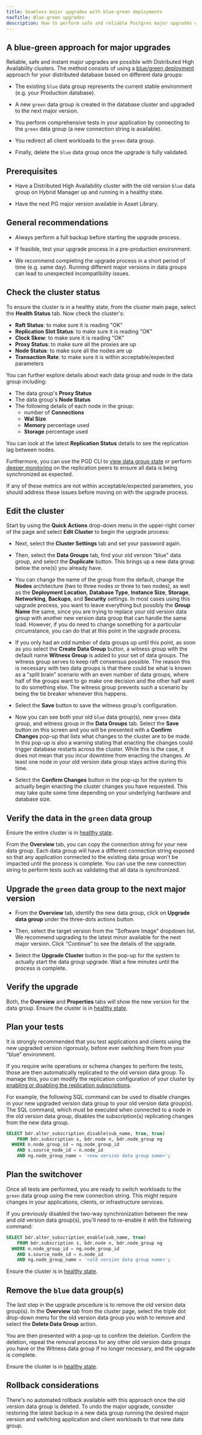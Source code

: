```yaml
---
title: Seamless major upgrades with blue-green deployments
navTitle: Blue-green upgrades
description: How to perform safe and reliable Postgres major upgrades on DHA clusters with a blue-green deployment approach
---
```


## A blue-green approach for major upgrades

Reliable, safe and instant major upgrades are possible with Distributed High Availability clusters. The method consists of using a [blue/green deployment](https://en.wikipedia.org/wiki/Blue%E2%80%93green_deployment) approach for your distributed database based on different data groups:

-   The existing `blue` data group represents the current stable environment (e.g. your Production database).

-   A new `green` data group is created in the database cluster and upgraded to the next major version.

-   You perform comprehensive tests in your application by connecting to the `green` data group (a new connection string is available).

-   You redirect all client workloads to the `green` data group.

-   Finally, delete the `blue` data group once the upgrade is fully validated.

## Prerequisites

-   Have a Distributed High Availability cluster with the old version `blue` data group on Hybrid Manager up and running in a healthy state.

-   Have the next PG major version available in Asset Library.

## General recommendations

-   Always perform a full backup before starting the upgrade process. 

-   If feasible, test your upgrade process in a pre-production environment. 

-   We recommend completing the upgrade process in a short period of time (e.g. same day). Running different major versions in data groups can lead to unexpected incompatibility issues.  

## Check the cluster status

To ensure the cluster is in a healthy state, from the cluster main page, select the **Health Status** tab. Now check the cluster's:

-   **Raft Status**: to make sure it is reading "OK"
-   **Replication Slot Status**: to make sure it is reading "OK"
-   **Clock Skew**: to make sure it is reading "OK"
-   **Proxy Status**: to make sure all the proxies are up
-   **Node Status**: to make sure all the nodes are up
-   **Transaction Rate**: to make sure it is within acceptable/expected parameters

You can further explore details about each data group and node in the data group including:

-   The data group's **Proxy Status**
-   The data group's **Node Status**
-   The following details of each node in the group:
    -   number of **Connections**
    -   **Wal Size**
    -   **Memory** percentage used
    -   **Storage** percentage used

You can look at the latest **Replication Status** details to see the replication lag between nodes.

Furthermore, you can use the PGD CLI to [view data group state](/pgd/latest/reference/cli/command_ref/group/show/) or perform [deeper monitoring](/pgd/latest/reference/monitoring/sql/#monitoring-replication-peers) on the replication peers to ensure all data is being synchronized as expected.

If any of these metrics are not within acceptable/expected parameters, you should address these issues before moving on with the upgrade process.

## Edit the cluster

Start by using the **Quick Actions** drop-down menu in the upper-right corner of the page and select **Edit Cluster** to begin the upgrade process:

-   Next, select the **Cluster Settings** tab and set your password again.

-   Then, select the **Data Groups** tab, find your old version “blue” data group, and select the **Duplicate** button. This brings up a new data group below the one(s) you already have. 

-   You can change the name of the group from the default, change the **Nodes** architecture (two to three nodes or three to two nodes), as well as the **Deployment Location**, **Database Type**, **Instance Size**, **Storage**, **Networking**, **Backups**, and **Security** settings.
    In most cases using this upgrade process, you want to leave everything but possibly the **Group Name** the same, since you are trying to replace your old version data group with another new version data group that can handle the same load.
    However, if you do need to change something for a particular circumstance, you can do that at this point in the upgrade process.

-   If you only had an odd number of data groups up until this point, as soon as you select the **Create Data Group** button, a witness group with the default name **Witness Group** is added to your set of data groups. The witness group serves to keep raft consensus possible.
    The reason this is necessary with two data groups is that there could be what is known as a "split brain" scenario with an even number of data groups, where half of the groups want to go make one decision and the other half want to do something else.
    The witness group prevents such a scenario by being the tie breaker whenever this happens.

-   Select the **Save** button to save the witness group's configuration.

-   Now you can see both your old `blue` data group(s), new `green` data group, and witness group in the **Data Groups** tab. Select the **Save** button on this screen and you will be presented with a **Confirm Changes** pop-up that lists what changes to the cluster are to be made.
    In this pop-up is also a warning stating that enacting the changes could trigger database restarts across the cluster. 
    While this is the case, it does not mean that you incur downtime from enacting the changes. At least one node in your old version data group stays active during this time.

-   Select the **Confirm Changes** button in the pop-up for the system to actually begin enacting the cluster changes you have requested.
    This may take quite some time depending on your underlying hardware and database size.

## Verify the data in the `green` data group

Ensure the entire cluster is in [healthy state](#check-the-cluster-status).

From the **Overview** tab, you can copy the connection string for your new data group. Each data group will have a different connection string exposed so that any application connected to the existing data group won't be impacted until the process is complete. 
You can use the new connection string to perform tests such as validating that all data is synchronized. 

## Upgrade the `green` data group to the next major version

-   From the **Overview** tab, identify the new data group, click on **Upgrade data group** under the three-dots actions button.

-   Then, select the target version from the "Software Image” dropdown list. We recommend upgrading to the latest minor available for the next major version. Click “Continue” to see the details of the upgrade. 

-   Select the **Upgrade Cluster** button in the pop-up for the system to actually start the data group upgrade. Wait a few minutes until the process is complete. 

## Verify the upgrade

Both, the **Overview** and **Properties** tabs will show the new version for the data group. 
Ensure the cluster is in [healthy state](#check-the-cluster-status).

## Plan your tests

It is strongly recommended that you test applications and clients using the new upgraded version rigorously, before ever switching them from your “blue” environment.

If you require write operations or schema changes to perform the tests, those are then automatically replicated to the old version data group.
To manage this, you can modify the replication configuration of your cluster by [enabling or disabling the replication subscriptions](https://enterprisedb.com/docs/pgd/latest/reference/nodes-management-interfaces/#bdralter_subscription_disable). 

For example, the following SQL command can be used to disable changes in your new upgraded version data group to your old version data group(s). The SQL command, which must be executed when connected to a node in the old version data group, disables the subscription(s) replicating changes from the new data group.

```sql
SELECT bdr.alter_subscription_disable(sub_name, true, true)
    FROM bdr.subscription s, bdr.node n, bdr.node_group ng
  WHERE n.node_group_id = ng.node_group_id
    AND s.source_node_id = n.node_id
    AND ng.node_group_name = '<new version data group name>';
```

## Plan the switchover

Once all tests are performed, you are ready to switch workloads to the `green` data group using the new connection string.
This might require changes in your applications, clients, or infrastructure services.

If you previously disabled the two-way synchronization between the new and old version data group(s), you'll need to re-enable it with the following command:

```sql
SELECT bdr.alter_subscription_enable(sub_name, true)
    FROM bdr.subscription s, bdr.node n, bdr.node_group ng
  WHERE n.node_group_id = ng.node_group_id
    AND s.source_node_id = n.node_id
    AND ng.node_group_name = '<old version data group name>';
```

Ensure the cluster is in [healthy state](#check-the-cluster-status).

## Remove the `blue` data group(s)

The last step in the upgrade procedure is to remove the old version data group(s).
In the **Overview** tab from the cluster page, select the triple dot drop-down menu for the old version data group you wish to remove and select the **Delete Data Group** action.

You are then presented with a pop-up to confirm the deletion.
Confirm the deletion, repeat the removal process for any other old version data groups you have or the Witness data group if no longer necessary, and the upgrade is complete.

Ensure the cluster is in [healthy state](#check-the-cluster-status).

## Rollback considerations

There's no automated rollback available with this approach once the old version data group is deleted.
To undo the major upgrade, consider restoring the latest backup in a new data group running the desired major version and switching application and client workloads to that new data group.
